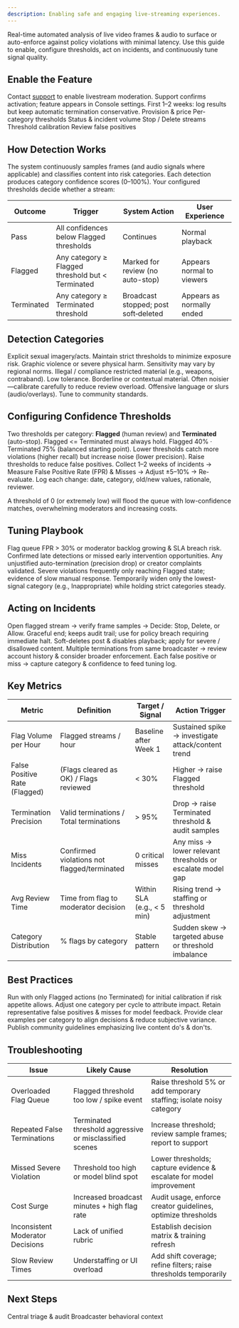 ```yaml
---
description: Enabling safe and engaging live-streaming experiences.
---
```


<Info>
Real-time automated analysis of live video frames & audio to surface or auto-enforce against policy violations with minimal latency. Use this guide to enable, configure thresholds, act on incidents, and continuously tune signal quality.
</Info>

## Enable the Feature

<Steps>
  <Step title="Request Access">Contact <a href="mailto:support.asc@amity.co">support</a> to enable livestream moderation.</Step>
  <Step title="Provisioning">Support confirms activation; feature appears in Console settings.</Step>
  <Step title="Shadow Phase (Recommended)">First 1–2 weeks: log results but keep automatic termination conservative.</Step>
</Steps>

<CardGroup cols={3}>
  <Card title="Enable" icon="toggle-on">Provision & price</Card>
  <Card title="Configure" icon="sliders">Per-category thresholds</Card>
  <Card title="Monitor" icon="eye">Status & incident volume</Card>
  <Card title="Intervene" icon="shield">Stop / Delete streams</Card>
  <Card title="Tune" icon="wrench">Threshold calibration</Card>
  <Card title="Audit" icon="clock">Review false positives</Card>
</CardGroup>

## How Detection Works

The system continuously samples frames (and audio signals where applicable) and classifies content into risk categories. Each detection produces category confidence scores (0–100%). Your configured thresholds decide whether a stream:

| Outcome | Trigger | System Action | User Experience |
|---------|---------|---------------|-----------------|
| Pass | All confidences below Flagged thresholds | Continues | Normal playback |
| Flagged | Any category ≥ Flagged threshold but < Terminated | Marked for review (no auto-stop) | Appears normal to viewers |
| Terminated | Any category ≥ Terminated threshold | Broadcast stopped; post soft‑deleted | Appears as normally ended |

## Detection Categories

<AccordionGroup>
  <Accordion title="Pornographic Content">Explicit sexual imagery/acts. Maintain strict thresholds to minimize exposure risk.</Accordion>
  <Accordion title="Violent Content">Graphic violence or severe physical harm. Sensitivity may vary by regional norms.</Accordion>
  <Accordion title="Prohibited Content">Illegal / compliance restricted material (e.g., weapons, contraband). Low tolerance.</Accordion>
  <Accordion title="Inappropriate Content">Borderline or contextual material. Often noisier—calibrate carefully to reduce review overload.</Accordion>
  <Accordion title="Profanity Content">Offensive language or slurs (audio/overlays). Tune to community standards.</Accordion>
</AccordionGroup>

## Configuring Confidence Thresholds

<Tabs>
  <Tab title="Concepts">Two thresholds per category: <strong>Flagged</strong> (human review) and <strong>Terminated</strong> (auto-stop). Flagged &lt;= Terminated must always hold.</Tab>
  <Tab title="Defaults">Flagged 40% · Terminated 75% (balanced starting point).</Tab>
  <Tab title="Precision vs Recall">Lower thresholds catch more violations (higher recall) but increase noise (lower precision). Raise thresholds to reduce false positives.</Tab>
  <Tab title="Calibration Cycle">Collect 1–2 weeks of incidents → Measure False Positive Rate (FPR) & Misses → Adjust ±5–10% → Re-evaluate.</Tab>
  <Tab title="Record Keeping">Log each change: date, category, old/new values, rationale, reviewer.</Tab>
</Tabs>

<Warning>A threshold of 0 (or extremely low) will flood the queue with low-confidence matches, overwhelming moderators and increasing costs.</Warning>

## Tuning Playbook

<AccordionGroup>
  <Accordion title="When to Raise Flagged Threshold">Flag queue FPR > 30% or moderator backlog growing & SLA breach risk.</Accordion>
  <Accordion title="When to Lower Flagged Threshold">Confirmed late detections or missed early intervention opportunities.</Accordion>
  <Accordion title="When to Raise Terminated Threshold">Any unjustified auto-termination (precision drop) or creator complaints validated.</Accordion>
  <Accordion title="When to Lower Terminated Threshold">Severe violations frequently only reaching Flagged state; evidence of slow manual response.</Accordion>
  <Accordion title="Noise Isolation Strategy">Temporarily widen only the lowest-signal category (e.g., Inappropriate) while holding strict categories steady.</Accordion>
</AccordionGroup>

## Acting on Incidents

<Tabs>
  <Tab title="Flag Review Workflow">Open flagged stream → verify frame samples → Decide: Stop, Delete, or Allow.</Tab>
  <Tab title="Stop">Graceful end; keeps audit trail; use for policy breach requiring immediate halt.</Tab>
  <Tab title="Delete">Soft-deletes post & disables playback; apply for severe / disallowed content.</Tab>
  <Tab title="Escalate">Multiple terminations from same broadcaster → review account history & consider broader enforcement.</Tab>
  <Tab title="Threshold Feedback Loop">Each false positive or miss → capture category & confidence to feed tuning log.</Tab>
</Tabs>

## Key Metrics

| Metric | Definition | Target / Signal | Action Trigger |
|--------|-----------|-----------------|----------------|
| Flag Volume per Hour | Flagged streams / hour | Baseline after Week 1 | Sustained spike → investigate attack/content trend |
| False Positive Rate (Flagged) | (Flags cleared as OK) / Flags reviewed | < 30% | Higher → raise Flagged threshold |
| Termination Precision | Valid terminations / Total terminations | > 95% | Drop → raise Terminated threshold & audit samples |
| Miss Incidents | Confirmed violations not flagged/terminated | 0 critical misses | Any miss → lower relevant thresholds or escalate model gap |
| Avg Review Time | Time from flag to moderator decision | Within SLA (e.g., < 5 min) | Rising trend → staffing or threshold adjustment |
| Category Distribution | % flags by category | Stable pattern | Sudden skew → targeted abuse or threshold imbalance |

## Best Practices

<AccordionGroup>
  <Accordion title="Shadow Launch">Run with only Flagged actions (no Terminated) for initial calibration if risk appetite allows.</Accordion>
  <Accordion title="Single Variable Changes">Adjust one category per cycle to attribute impact.</Accordion>
  <Accordion title="Evidence Capture">Retain representative false positives & misses for model feedback.</Accordion>
  <Accordion title="Moderator Training">Provide clear examples per category to align decisions & reduce subjective variance.</Accordion>
  <Accordion title="Creator Guidance">Publish community guidelines emphasizing live content do's & don'ts.</Accordion>
</AccordionGroup>

## Troubleshooting

| Issue | Likely Cause | Resolution |
|-------|--------------|------------|
| Overloaded Flag Queue | Flagged threshold too low / spike event | Raise threshold 5% or add temporary staffing; isolate noisy category |
| Repeated False Terminations | Terminated threshold aggressive or misclassified scenes | Increase threshold; review sample frames; report to support |
| Missed Severe Violation | Threshold too high or model blind spot | Lower thresholds; capture evidence & escalate for model improvement |
| Cost Surge | Increased broadcast minutes + high flag rate | Audit usage, enforce creator guidelines, optimize thresholds |
| Inconsistent Moderator Decisions | Lack of unified rubric | Establish decision matrix & training refresh |
| Slow Review Times | Understaffing or UI overload | Add shift coverage; refine filters; raise thresholds temporarily |


## Next Steps

<CardGroup cols={2}>
  <Card title="Moderation Feed" icon="inbox" href="/analytics-and-moderation/console/user-and-content-management/mod-feed">Central triage & audit</Card>
  <Card title="User History" icon="user" href="/analytics-and-moderation/console/user-and-content-management/user-social-history">Broadcaster behavioral context</Card>
</CardGroup>
